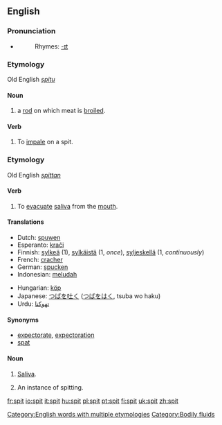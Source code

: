 ==English==

===Pronunciation===
*{{IPA|/'spɪt/}}
*:Rhymes: [[Rhymes:English:-ɪt|-ɪt]]

===Etymology===
Old English ''[[spitu]]''

====Noun====
{{en-noun}}

#a [[rod]] on which meat is [[broiled]].

====Verb====
{{en-verb|spit|t|ed}}

#To [[impale]] on a spit.

===Etymology===
Old English ''[[spittan]]''

====Verb====
{{en-verb|spits|spitting|spat}}

# To [[evacuate]] [[saliva]] from the [[mouth]].

====Translations====
{{top}}
*Dutch: [[spuwen]]
*Esperanto: [[kraĉi]]
*Finnish: [[sylkeä]] (1), [[sylkäistä]] (1, ''once''), [[syljeskellä]] (1, ''continuously'')
*French: [[cracher]]
*German: [[spucken]]
*Indonesian: [[ludah|meludah]]
{{mid}}
*Hungarian: [[köp]]
*Japanese: [[つば]]を[[吐く]] ([[つば]]を[[はく]], tsuba wo haku)
*Urdu: [[تهوکنا]]
{{bottom}}

====Synonyms====
*[[expectorate]], [[expectoration]]
*[[spat]]

====Noun====
{{en-noun|s|-}}
#{{uncountable}} [[saliva|Saliva]].
#{{countable}} An instance of spitting.

[[Category:English words with multiple etymologies]]
[[Category:Bodily fluids]]

[[fr:spit]]
[[io:spit]]
[[it:spit]]
[[hu:spit]]
[[pl:spit]]
[[pt:spit]]
[[fi:spit]]
[[uk:spit]]
[[zh:spit]]